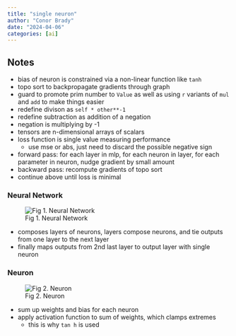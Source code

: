```yaml
---
title: "single neuron"
author: "Conor Brady"
date: "2024-04-06"
categories: [ai]
---
```



## Notes
- bias of neuron is constrained via a non-linear function like `tanh`
- topo sort to backpropagate gradients through graph
- guard to promote prim number to `Value` as well as using `r` variants of `mul` and `add` to make things easier 
- redefine divison as `self * other**-1`
- redefine subtraction as addition of a negation
- negation is multiplying by -1
- tensors are n-dimensional arrays of scalars
- loss function is single value measuring performance
    - use mse or abs, just need to discard the possible negative sign

- forward pass: for each layer in mlp, for each neuron in layer, for each parameter in neuron, nudge gradient by small amount
- backward pass: recompute gradients of topo sort
- continue above until loss is minimal

### Neural Network
![Fig 1. Neural Network](neural_net2.jpeg)

- composes layers of neurons, layers compose neurons, and tie outputs from one layer to the next layer
- finally maps outputs from 2nd last layer to output layer with single neuron

### Neuron
![Fig 2. Neuron](neuron_model.jpeg)

- sum up weights and bias for each neuron
- apply activation function to sum of weights, which clamps extremes
    - this is why `tan h` is used

